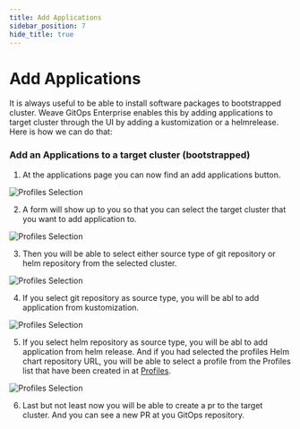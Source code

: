 ```yaml
---
title: Add Applications
sidebar_position: 7
hide_title: true
---
```



# Add Applications <TierLabel tiers="enterprise" />

It is always useful to be able to install software packages to bootstrapped cluster. Weave GitOps Enterprise enables this by adding applications to target cluster through the UI by adding a kustomization or a helmrelease. Here is how we can do that:

### Add an Applications to a target cluster (bootstrapped)

1. At the applications page you can now find an add applications button.

![Profiles Selection](./img/add-application-btn.png)

2. A form will show up to you so that you can select the target cluster that you want to add application to.

![Profiles Selection](./img/add-application-form.png)

3. Then you will be able to select either source type of git repository or helm repository from the selected cluster.

![Profiles Selection](./img/add-application-select-source.png)

4. If you select git repository as source type, you will be abl to add application from kustomization.

![Profiles Selection](./img/add-application-kustomization.png)

5. If you select helm repository as source type, you will be abl to add application from helm release. And if you had selected the profiles Helm chart repository URL, you will be able to select a profile from the Profiles list that have been created in at [Profiles](profiles.mdx).

![Profiles Selection](./img/add-application-helm-release.png)

6. Last but not least now you will be able to create a pr to the target cluster. And you can see a new PR at you GitOps repository.
